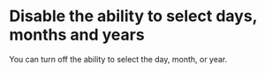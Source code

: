 # Disable the ability to select days, months and years

You can turn off the ability to select the day, month, or year.

<Sandbox example="date-management-disable-the-ability-to-select-days-months-and-years" />
